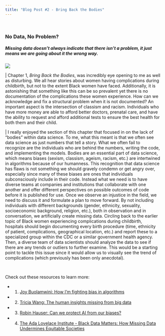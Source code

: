 ```yaml
---
title: "Blog Post #2 - Bring Back the Bodies"
---
```

<p>&nbsp;</p>

### **No Data, No Problem?**
##### *Missing data doesn't always indicate that there isn't a problem, it just means we are going about it the wrong way.*

 ![](https://media.istockphoto.com/vectors/black-pregnant-woman-with-nature-and-leaves-background-concept-vector-vector-id1171915511?k=6&m=1171915511&s=612x612&w=0&h=E2W2pwjc3buDMEPO9o88t3RgGLEm-5RM4p4X1Lse_gU=){size=15%}
 
  |   Chapter 1, *Bring Back the Bodies*, was incredibly eye opening to me as well as disturbing. We all hear stories about women having complications during childbirth, but not to the extent Black women have faced. Additionally, it is astonishing that something like this can be so prevalent yet there is no documentation of the complications these women experience. How can we acknowledge and fix a structural problem when it is not documented? An important aspect is the intersection of classism and racism. Individuals who have more money are able to afford better doctors, prenatal care, and have the ability to request and afford additional tests to ensure the best health for both them and their child. 
 
  |   I really enjoyed the section of this chapter that focused in on the lack of "bodies" within data science. To me, what this meant is that we often see data science as just numbers that tell a story. What we often fail to recognize are the individuals who are behind the numbers, writing the code, and implementing the models. Bodies are an essential part of data science, which means biases (sexism, classism, ageism, racism, etc.) are intertwined in algorithms because of our humanness. This recognition that data science has flaws is not something we should gravely condemn or get angry over, especially since many of these biases are ones that individuals subconsciously include in their code. Instead what we need is to have diverse teams at companies and institutions that collaborate with one another and offer different perspectives on possible outcomes of code before it is published for use. Once we observe an injustice in the field, we need to discuss it and formulate a plan to move forward. By not including individuals with different backgrounds (gender, ethnicity, sexuality, socioeconomic background, religion, etc.), both in observation and in conversation, we artificially create missing data. Circling back to the earlier topic of Black women experiencing complications during childbirth, hospitals should begin documenting every birth procedure (time, ethnicity of patient, complications, geographical location, etc.) and report these to a specialized group within the CDC or a similar government health agency. Then, a diverse team of data scientists should analyze the data to see if there are any trends or outliers to further examine. This would be a starting point to tackle this issue since it would allow us to visually see the trend of complications (which previously has been only anecdotal). 
 
 <p>&nbsp;</p>
 

Check out these resources to learn more:
 
 - 1.  [Joy Buolamwini: How I'm fighting bias in algorithms](https://www.ted.com/talks/joy_buolamwini_how_i_m_fighting_bias_in_algorithms?language=en)
 
 - 2.  [Tricia Wang: The human insights missing from big data](https://www.ted.com/talks/tricia_wang_the_human_insights_missing_from_big_data/reading-list?nolanguage=nya)
 
 - 3.  [Robin Hauser: Can we protect AI from our biases?](https://www.ted.com/talks/robin_hauser_can_we_protect_ai_from_our_biases)
 
 - 4.  [The Ada Lovelace Institute - Black Data Matters: How Missing Data Undermines Equitable Societies](https://www.youtube.com/watch?v=qYt-1pnH1UE)
 
 
 
 
 